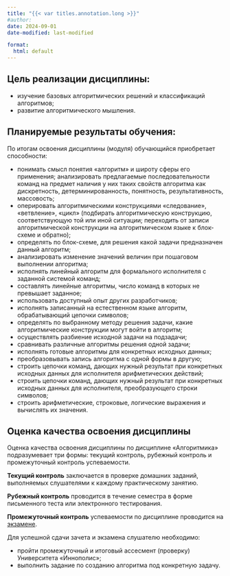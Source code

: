 ```yaml
---
title: "{{< var titles.annotation.long >}}"
#author:
date: 2024-09-01
date-modified: last-modified

format:
  html: default
---
```



## Цель реализации дисциплины:

- изучение базовых алгоритмических решений и классификаций алгоритмов;
- развитие алгоритмического мышления.


## Планируемые результаты обучения:
По итогам освоения дисциплины (модуля) обучающийся приобретает способности:

- понимать смысл понятия &laquo;алгоритм&raquo; и широту сферы его применения; анализировать предлагаемые последовательности команд на предмет наличия у них таких свойств алгоритма как дискретность, детерминированность, понятность, результативность, массовость;
- оперировать алгоритмическими конструкциями &laquo;следование&raquo;, &laquo;ветвление&raquo;, &laquo;цикл&raquo; (подбирать алгоритмическую конструкцию, соответствующую той или иной ситуации; переходить от записи алгоритмической конструкции на алгоритмическом языке к блок-схеме и обратно);
- определять по блок-схеме, для решения какой задачи предназначен данный алгоритм;
- анализировать изменение значений величин при пошаговом выполнении алгоритма;
- исполнять линейный алгоритм для формального исполнителя с заданной системой команд;
- составлять линейные алгоритмы, число команд в которых не превышает заданное;
- использовать доступный опыт других разработчиков;
- исполнять записанный на естественном языке алгоритм, обрабатывающий цепочки символов;
- определять по выбранному методу решения задачи, какие алгоритмические конструкции могут войти в алгоритм;
- осуществлять разбиение исходной задачи на подзадачи;
- сравнивать различные алгоритмы решения одной задачи;
- исполнять готовые алгоритмы для конкретных исходных данных;
- преобразовывать запись алгоритма с одной формы в другую;
- строить цепочки команд, дающих нужный результат при конкретных исходных данных для исполнителя арифметических действий;
- строить цепочки команд, дающих нужный результат при конкретных исходных данных для исполнителя, преобразующего строки символов;
- строить арифметические, строковые, логические выражения и вычислять их значения.


## Оценка качества освоения дисциплины
Оценка качества освоения дисциплины по дисциплине &laquo;Алгоритмика&raquo; подразумевает три формы: текущий контроль, рубежный контроль и промежуточный контроль успеваемости.

**Текущий контроль** заключается в проверке домашних заданий, выполняемых слушателями к каждому практическому занятию.

**Рубежный контроль** проводится в течение семестра в форме письменного теста или электронного тестирования.

**Промежуточный контроль** успеваемости по дисциплине проводится на [экзамене](exam.qmd).

Для успешной сдачи зачета и экзамена слушателю необходимо:

- пройти промежуточный и итоговый ассесмент (проверку) Университета &laquo;Иннополис&raquo;;
- выполнить задание по созданию алгоритма под конкретную задачу.
